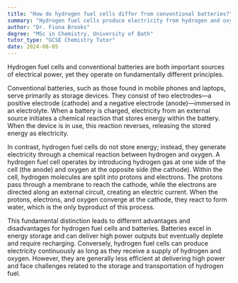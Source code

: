 ```yaml
---
title: "How do hydrogen fuel cells differ from conventional batteries?"
summary: "Hydrogen fuel cells produce electricity from hydrogen and oxygen, whereas conventional batteries store and release electricity that is already generated."
author: "Dr. Fiona Brooks"
degree: "MSc in Chemistry, University of Bath"
tutor_type: "GCSE Chemistry Tutor"
date: 2024-08-05
---
```


Hydrogen fuel cells and conventional batteries are both important sources of electrical power, yet they operate on fundamentally different principles.

Conventional batteries, such as those found in mobile phones and laptops, serve primarily as storage devices. They consist of two electrodes—a positive electrode (cathode) and a negative electrode (anode)—immersed in an electrolyte. When a battery is charged, electricity from an external source initiates a chemical reaction that stores energy within the battery. When the device is in use, this reaction reverses, releasing the stored energy as electricity.

In contrast, hydrogen fuel cells do not store energy; instead, they generate electricity through a chemical reaction between hydrogen and oxygen. A hydrogen fuel cell operates by introducing hydrogen gas at one side of the cell (the anode) and oxygen at the opposite side (the cathode). Within the cell, hydrogen molecules are split into protons and electrons. The protons pass through a membrane to reach the cathode, while the electrons are directed along an external circuit, creating an electric current. When the protons, electrons, and oxygen converge at the cathode, they react to form water, which is the only byproduct of this process.

This fundamental distinction leads to different advantages and disadvantages for hydrogen fuel cells and batteries. Batteries excel in energy storage and can deliver high power outputs but eventually deplete and require recharging. Conversely, hydrogen fuel cells can produce electricity continuously as long as they receive a supply of hydrogen and oxygen. However, they are generally less efficient at delivering high power and face challenges related to the storage and transportation of hydrogen fuel.
    